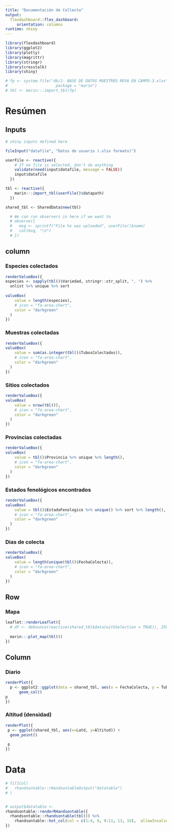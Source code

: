 ```yaml
---
title: "Documentación de Collecta"
output: 
  flexdashboard::flex_dashboard:
     orientation: columns
runtime: shiny
---
```


```r
library(flexdashboard)
library(ggplot2)
library(plotly)
library(magrittr)
library(stringr)
library(crosstalk)
library(shiny)

# fp <- system.file("db/2- BASE DE DATOS MUESTREO ROYA EN CAMPO-3.xlsx",
#                     package = "marin")
# tbl <- marin:::import_tbl(fp)
```




Resúmen
=====================================
Inputs {.sidebar data-width=200}
-----------------------------------------------------------------------

```r
# shiny inputs defined here

fileInput("datafile", "Datos de usuario (.xlsx formato)")

userFile <- reactive({
    # If no file is selected, don't do anything
    validate(need(input$datafile, message = FALSE))
    input$datafile
  })

tbl <- reactive({
    marin:::import_tbl(userFile()$datapath)
  })

shared_tbl <- SharedData$new(tbl)

  # We can run observers in here if we want to
  # observe({
  #   msg <- sprintf("File %s was uploaded", userFile()$name)
  #   cat(msg, "\n")
  # })

```

column {data-width=100}
-----------------------------------------------------------------------

### Especies colectados {.value-box}

```r


renderValueBox({
especies <- sapply(tbl()$Variedad, stringr::str_split, ", ") %>% 
  unlist %>% unique %>% sort  
  
valueBox(
    value = length(especies),
    # icon = "fa-area-chart",
    color = "darkgreen"
  )
})
```

### Muestras colectadas {.value-box}

```r
renderValueBox({
valueBox(
    value = sum(as.integer(tbl()$TubosColectados)),
    # icon = "fa-area-chart",
    color = "darkgreen"
  )
})
```



### Sitios colectados {.value-box}
```r
renderValueBox({
valueBox(
    value = nrow(tbl()),
    # icon = "fa-area-chart",
    color = "darkgreen"
  )
})
```

### Provincias colectadas {.value-box}
```r
renderValueBox({
valueBox(
    value = tbl()$Provincia %>% unique %>% length(),
    # icon = "fa-area-chart",
    color = "darkgreen"
  )
})
```


### Estados fenológicos encontrados {.value-box}
```r
renderValueBox({
valueBox(
    value = tbl()$EstadoFenologico %>% unique() %>% sort %>% length(),
    # icon = "fa-area-chart",
    color = "darkgreen"
  )
})
```

### Dias de colecta {.value-box}

```r
renderValueBox({
valueBox(
    value = length(unique(tbl()$FechaColecta)),
    # icon = "fa-area-chart",
    color = "darkgreen"
  )
})
```

Row
-----------------------------------------------------------------------

### Mapa

```r

leaflet::renderLeaflet({
  # df <- debounce(reactive(shared_tbl$data(withSelection = TRUE)), 250)
  
  marin:::plot_map(tbl())
})


```

Column
-----------------------------------------------------------------------
### Diario
```r
renderPlot({
  p <- ggplot2::ggplot(data = shared_tbl, aes(x = FechaColecta, y = TubosColectados)) +
      geom_col()
p
})

```

### Altitud (densidad)
```r
renderPlot({
 p <- ggplot(shared_tbl, aes(x=Latd, y=Altitud)) +
  geom_point()
 
 p
})

```

Data
=======================================================================


```r
# fillCol(
#   rhandsontable::rHandsontableOutput("datatable")
# )


# output$datatable <- 
rhandsontable::renderRHandsontable({
  rhandsontable::rhandsontable(tbl()) %>% 
    rhandsontable::hot_col(col = c(1:4, 6, 9:11, 13, 15),  allowInvalid = TRUE)
})
```

